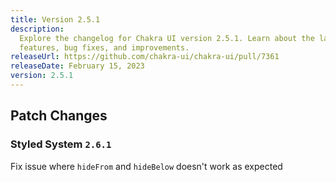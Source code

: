 ```yaml
---
title: Version 2.5.1
description:
  Explore the changelog for Chakra UI version 2.5.1. Learn about the latest
  features, bug fixes, and improvements.
releaseUrl: https://github.com/chakra-ui/chakra-ui/pull/7361
releaseDate: February 15, 2023
version: 2.5.1
---
```


## Patch Changes

### Styled System `2.6.1`

Fix issue where `hideFrom` and `hideBelow` doesn't work as expected
